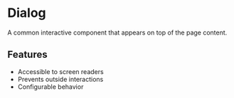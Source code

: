 # Dialog

A common interactive component that appears on top of the page content.

## Features

- Accessible to screen readers
- Prevents outside interactions
- Configurable behavior

<Demo path="./demo-hero" />
<Demo path="./NestedDialogs.tsx" />
